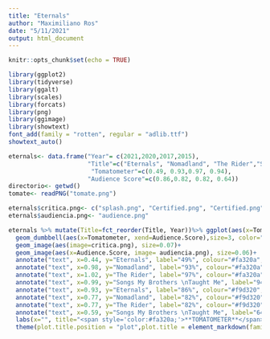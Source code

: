 ```yaml
---
title: "Eternals"
author: "Maximiliano Ros"
date: "5/11/2021"
output: html_document
---
```


```r
knitr::opts_chunk$set(echo = TRUE)
```


```r
library(ggplot2)
library(tidyverse)
library(ggalt)
library(scales)
library(forcats)
library(png)
library(ggimage)
library(showtext)
font_add(family = "rotten", regular = "adlib.ttf")
showtext_auto()
```

```r
eternals<- data.frame("Year"= c(2021,2020,2017,2015),
                      "Title"=c("Eternals", "Nomadland", "The Rider","Songs My Brothers \nTaught Me"),
                       "Tomatometer"=c(0.49, 0.93,0.97, 0.94), 
                      "Audience Score"=c(0.86,0.82, 0.82, 0.64))
directorio<- getwd()
tomate<- readPNG("tomate.png")

eternals$critica.png<- c("splash.png", "Certified.png", "Certified.png","tomate.png") 
eternals$audiencia.png<- "audience.png"
```

```r
eternals %>% mutate(Title=fct_reorder(Title, Year))%>% ggplot(aes(x=Tomatometer,xend=Audience.Score, y=Title))+
  geom_dumbbell(aes(x=Tomatometer, xend=Audience.Score),size=3, color="#e3e2e1",  colour_x = "#fFFFFF", colour_xend = "#FFFFFF")+
  geom_image(aes(image=critica.png), size=0.07)+
  geom_image(aes(x=Audience.Score, image= audiencia.png), size=0.06)+
  annotate("text", x=0.44, y="Eternals", label="49%", colour="#fa320a", family="BRLNSR", size=5)+
  annotate("text", x=0.98, y="Nomadland", label="93%", colour="#fa320a", family="BRLNSR",size=5)+
  annotate("text", x=1.02, y="The Rider", label="97%", colour="#fa320a", family="BRLNSR",size=5)+
  annotate("text", x=0.99, y="Songs My Brothers \nTaught Me", label="94%", colour="#fa320a", family="BRLNSR",size=5)+
  annotate("text", x=0.93, y="Eternals", label="86%", colour="#f9d320", family="BRLNSR", fontface=3,size=5)+
  annotate("text", x=0.77, y="Nomadland", label="82%", colour="#f9d320", family="BRLNSR", fontface=3,size=5)+
  annotate("text", x=0.77, y="The Rider", label="82%", colour="#f9d320", family="BRLNSR", fontface=3,size=5)+
  annotate("text", x=0.59, y="Songs My Brothers \nTaught Me", label="64%", colour="#f9d320", family="BRLNSR", fontface=3, size=5)+
  labs(x="", title="<span style='color:#fa320a;'>**TOMATOMETER**</span> vs <span style='color:#f9d320;'>**AUDIENCE SCORE**</span> ", subtitle = "Chloé Zhao", caption = "<span style='color:#4F4F4F;'> **Fuente: Maximiliano Ros en base a datos de Rotten Tomatoes**.</span>")+
  theme(plot.title.position = "plot",plot.title = element_markdown(family="rotten", size=20, hjust = 0.5),plot.subtitle = element_markdown(family="BRLNSR", size=16, hjust=0.5), panel.background = element_blank(),axis.ticks = element_blank(),plot.caption = element_markdown(size=8,hjust=-0.3,family = "BRLNSR" ), text = element_text(family = ""),panel.grid.major = element_blank(),legend.position = "none",legend.box.background =  element_blank(), axis.title.x = element_blank(), axis.title.y = element_blank(), axis.text = element_markdown(size=12.5,family = "BRLNSR", colour = "BLACK"), axis.text.x = element_blank())
```


